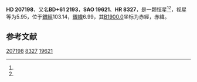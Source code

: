 {{Starbox begin
| name = HD 207198
}}
{{Starbox observe
| epoch = [[J2000.0|J2000.0]]
| constell = {{星座名待查}}<ref name=SIMBAD>{{cite web
 | url=http://simbad.u-strasbg.fr/simbad/sim-id?Ident=HR+8327
 | title=Pulsating variable Star
 | publisher=Centre de Données astronomiques de Strasbourg
 | work=SIMBAD
 | accessdate=2012-07-13
 | archive-date=2016-03-17
 | archive-url=https://web.archive.org/web/20160317150627/http://simbad.u-strasbg.fr/simbad/sim-id?Ident=HR+8327
 | dead-url=no
 }}</ref><ref name=DATA>{{cite web
 | url=http://vizier.u-strasbg.fr/viz-bin/VizieR-5?-out.add=.&-source=5050&-corr=PK=HR&-out.max=9999&HR=8327
 | title=VizieR Detailed Page
 | accessdate=2012-07-13
 | archive-date=2016-03-05
 | archive-url=https://web.archive.org/web/20160305051739/http://vizier.u-strasbg.fr/viz-bin/VizieR-5?-out.add=.&-source=5050&-corr=PK=HR&-out.max=9999&HR=8327
 | dead-url=no
 }}</ref>
| 星官 = 
| ra = {{RA|21|44|53.3}}<ref name=SIMBAD /><ref name=DATA />
| dec = {{DEC|+62|27|38}}<ref name=SIMBAD /><ref name=DATA />
| appmag_v = 5.95<ref name=SIMBAD /><ref name=DATA />
}}
{{Starbox character
| class = O9Ib-II<ref name=SIMBAD /><ref name=DATA />
| b-v = 0.31<ref name=SIMBAD /><ref name=DATA />
| u-b = -0.64<ref name=SIMBAD /><ref name=DATA />
| r-i = 0.17<ref name=SIMBAD /><ref name=DATA />
| variable = 
}}
{{Starbox astrometry
| radial_v = -0.64
| prop_mo_ra = -18
| parallax = 
| p_error = 
}}
{{Starbox catalog
| names =BD+61 2193，[[SAO星表|SAO]] 19621，[[HD星表|HD]] 207198，[[HR星表|HR]] 8327}}
{{Starbox reference |Simbad=HR+8327}}
{{Starbox end}}

'''HD 207198'''，又名'''BD+61 2193'''，'''SAO 19621'''、'''HR 8327'''，是一颗恒星<ref name=SIMBAD /><ref name=DATA />，视星等为5.95，位于[[銀道座標系|銀經]]103.14，[[銀道座標系|銀緯]]6.99，其[[B1900.0|B1900.0]]坐标为赤經{{RA|21|42|8.3}}，赤緯{{DEC|+61|6.99|59}}。

== 参考文献 ==
{{reflist}}

{{star-stub}}

[[Category:HD和HDE天體|207198]]
[[Category:HR天體|8327]]
[[Category:SAO天體|19621]]